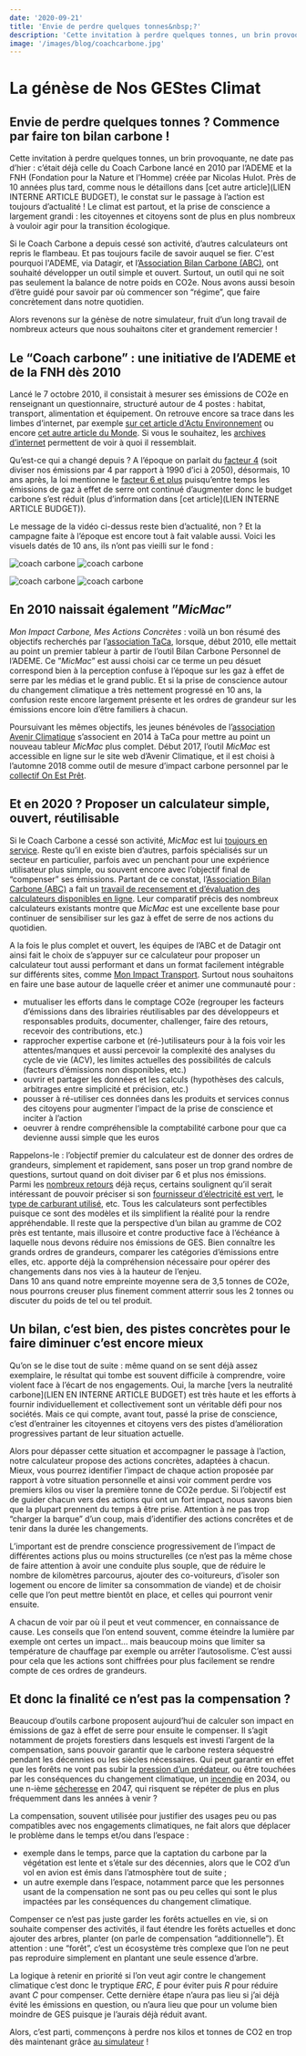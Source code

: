 ```yaml
---
date: '2020-09-21'
title: 'Envie de perdre quelques tonnes&nbsp;?'
description: 'Cette invitation à perdre quelques tonnes, un brin provoquante, ne date pas d’hier : c’était déjà celle du Coach Carbone lancé en 2010 par l’ADEME et la FNH (Fondation pour la Nature et l’Homme) créée par Nicolas Hulot.'
image: '/images/blog/coachcarbone.jpg'
---
```


# La génèse de Nos GEStes Climat

## Envie de perdre quelques tonnes ? Commence par faire ton bilan carbone !

Cette invitation à perdre quelques tonnes, un brin provoquante, ne date pas d’hier : c’était déjà celle du Coach Carbone lancé en 2010 par l’ADEME et la FNH (Fondation pour la Nature et l’Homme) créée par Nicolas Hulot. Près de 10 années plus tard, comme nous le détaillons dans [cet autre article](LIEN INTERNE ARTICLE BUDGET), le constat sur le passage à l’action est toujours d’actualité ! Le climat est partout, et la prise de conscience a largement grandi : les citoyennes et citoyens sont de plus en plus nombreux à vouloir agir pour la transition écologique.

Si le Coach Carbone a depuis cessé son activité, d’autres calculateurs ont repris le flambeau. Et pas toujours facile de savoir auquel se fier. C'est pourquoi l'ADEME, via Datagir, et l’[Association Bilan Carbone (ABC)](https://www.associationbilancarbone.fr/), ont souhaité développer un outil simple et ouvert. Surtout, un outil qui ne soit pas seulement la balance de notre poids en CO2e. Nous avons aussi besoin d’être guidé pour savoir par où commencer son “régime”, que faire concrètement dans notre quotidien.

Alors revenons sur la génèse de notre simulateur, fruit d’un long travail de nombreux acteurs que nous souhaitons citer et grandement remercier !

## Le “Coach carbone” : une initiative de l’ADEME et de la FNH dès 2010

Lancé le 7 octobre 2010, il consistait à mesurer ses émissions de CO2e en renseignant un questionnaire, structuré autour de 4 postes : habitat, transport, alimentation et équipement. On retrouve encore sa trace dans les limbes d’internet, par exemple [sur cet article d'Actu Environnement](https://www.actu-environnement.com/ae/pdt/coach-carbone-fnh-empreinte-carbone-327.php4) ou encore [cet autre article du Monde](https://www.lemonde.fr/planete/article/2010/10/07/suivez-le-coach-carbone_5977072_3244.html). Si vous le souhaitez, les [archives d’internet](https://web.archive.org/web/20100101000000*/http://coachcarbone.org) permettent de voir à quoi il ressemblait.

Qu’est-ce qui a changé depuis ? A l’époque on parlait du [facteur 4](http://www.cgedd.developpement-durable.gouv.fr/IMG/pdf/008378-01_rapport-final_cle0aca84.pdf) (soit diviser nos émissions par 4 par rapport à 1990 d’ici à 2050), désormais, 10 ans après, la loi mentionne le [facteur 6 et plus](https://www.ecologie.gouv.fr/sites/default/files/SNBC-2%20en%204%20pages_%20web.pdf) puisqu’entre temps les émissions de gaz à effet de serre ont continué d’augmenter donc le budget carbone s’est réduit (plus d’information dans [cet article](LIEN INTERNE ARTICLE BUDGET)).

Le message de la vidéo ci-dessus reste bien d’actualité, non ? Et la campagne faite à l’époque est encore tout à fait valable aussi. Voici les visuels datés de 10 ans, ils n’ont pas vieilli sur le fond :

![coach carbone](https://datagir.ademe.fr/static/60524e746df6a285a28957cb0cbe697f/c08c5/coachcarbone-1.jpg)
![coach carbone](https://datagir.ademe.fr/static/8921b1654584433c0715bae274d21d41/caf7d/coachcarbone-2.jpg)

![coach carbone](https://datagir.ademe.fr/static/5cc24d6aed63ac8c22eebbde10ed307b/36dd4/coachcarbone-3.jpg)
![coach carbone](https://datagir.ademe.fr/static/a49dee57e5444cfa318993608dfb0361/caf7d/coachcarbone-4.jpg)

## En 2010 naissait également ”_MicMac_”

_Mon Impact Carbone, Mes Actions Concrètes_ : voilà un bon résumé des objectifs recherchés par l’[association TaCa](https://www.taca.asso.fr/), lorsque, début 2010, elle mettait au point un premier tableur à partir de l’outil Bilan Carbone Personnel de l’ADEME. Ce ”_MicMac_” est aussi choisi car ce terme un peu désuet correspond bien à la perception confuse à l’époque sur les gaz à effet de serre par les médias et le grand public. Et si la prise de conscience autour du changement climatique a très nettement progressé en 10 ans, la confusion reste encore largement présente et les ordres de grandeur sur les émissions encore loin d’être familiers à chacun.

Poursuivant les mêmes objectifs, les jeunes bénévoles de l’[association Avenir Climatique](http://avenirclimatique.org/) s’associent en 2014 à TaCa pour mettre au point un nouveau tableur _MicMac_ plus complet. Début 2017, l’outil _MicMac_ est accessible en ligne sur le site web d’Avenir Climatique, et il est choisi à l’automne 2018 comme outil de mesure d’impact carbone personnel par le [collectif On Est Prêt](https://www.onestpret.com/).

## Et en 2020 ? Proposer un calculateur simple, ouvert, réutilisable

Si le Coach Carbone a cessé son activité, _MicMac_ est lui [toujours en service](https://avenirclimatique.org/micmac). Reste qu’il en existe bien d’autres, parfois spécialisés sur un secteur en particulier, parfois avec un penchant pour une expérience utilisateur plus simple, ou souvent encore avec l’objectif final de “compenser” ses émissions. Partant de ce constat, l’[Association Bilan Carbone (ABC)](https://www.associationbilancarbone.fr/) a fait un [travail de recensement et d’évaluation des calculateurs disponibles en ligne](https://www.associationbilancarbone.fr/wp-content/uploads/2020/12/analyse-des-calculateurs-dempreinte-carbone-individuelle-a-lorigine-de-nos-gestes-climat-vf-.pdf). Leur comparatif précis des nombreux calculateurs existants montre que _MicMac_ est une excellente base pour continuer de sensibiliser sur les gaz à effet de serre de nos actions du quotidien.

A la fois le plus complet et ouvert, les équipes de l’ABC et de Datagir ont ainsi fait le choix de s’appuyer sur ce calculateur pour proposer un calculateur tout aussi performant et dans un format facilement intégrable sur différents sites, comme [Mon Impact Transport](https://impactco2.fr/transport). Surtout nous souhaitons en faire une base autour de laquelle créer et animer une communauté pour :

- mutualiser les efforts dans le comptage CO2e (regrouper les facteurs d’émissions dans des librairies réutilisables par des développeurs et responsables produits, documenter, challenger, faire des retours, recevoir des contributions, etc.)
- rapprocher expertise carbone et (ré-)utilisateurs pour à la fois voir les attentes/manques et aussi percevoir la complexité des analyses du cycle de vie (ACV), les limites actuelles des possibilités de calculs (facteurs d’émissions non disponibles, etc.)
- ouvrir et partager les données et les calculs (hypothèses des calculs, arbitrages entre simplicité et précision, etc.)
- pousser à ré-utiliser ces données dans les produits et services connus des citoyens pour augmenter l’impact de la prise de conscience et inciter à l’action
- oeuvrer à rendre compréhensible la comptabilité carbone pour que ca devienne aussi simple que les euros

Rappelons-le : l’objectif premier du calculateur est de donner des ordres de grandeurs, simplement et rapidement, sans poser un trop grand nombre de questions, surtout quand on doit diviser par 6 et plus nos émissions.  
Parmi les [nombreux retours](https://github.com/datagir/nosgestesclimat/issues) déjà reçus, certains soulignent qu’il serait intéressant de pouvoir préciser si son [fournisseur d’électricité est vert](https://github.com/datagir/nosgestesclimat/issues/4), le [type de carburant utilisé](https://github.com/datagir/nosgestesclimat/issues/416), etc. Tous les calculateurs sont perfectibles puisque ce sont des modèles et ils simplifient la réalité pour la rendre appréhendable. Il reste que la perspective d’un bilan au gramme de CO2 près est tentante, mais illusoire et contre productive face à l’échéance à laquelle nous devons réduire nos émissions de GES. Bien connaître les grands ordres de grandeurs, comparer les catégories d’émissions entre elles, etc. apporte déjà la compréhension nécessaire pour opérer des changements dans nos vies à la hauteur de l’enjeu.  
Dans 10 ans quand notre empreinte moyenne sera de 3,5 tonnes de CO2e, nous pourrons creuser plus finement comment atterrir sous les 2 tonnes ou discuter du poids de tel ou tel produit.

## Un bilan, c’est bien, des pistes concrètes pour le faire diminuer c’est encore mieux

Qu’on se le dise tout de suite : même quand on se sent déjà assez exemplaire, le résultat qui tombe est souvent difficile à comprendre, voire violent face à l’écart de nos engagements. Oui, la marche [vers la neutralité carbone](LIEN EN INTERNE ARTICLE BUDGET) est très haute et les efforts à fournir individuellement et collectivement sont un véritable défi pour nos sociétés. Mais ce qui compte, avant tout, passé la prise de conscience, c’est d’entrainer les citoyennes et citoyens vers des pistes d’amélioration progressives partant de leur situation actuelle.

Alors pour dépasser cette situation et accompagner le passage à l’action, notre calculateur propose des actions concrètes, adaptées à chacun. Mieux, vous pourrez identifier l’impact de chaque action proposée par rapport à votre situation personnelle et ainsi voir comment perdre vos premiers kilos ou viser la première tonne de CO2e perdue. Si l’objectif est de guider chacun vers des actions qui ont un fort impact, nous savons bien que la plupart prennent du temps à être prise. Attention à ne pas trop “charger la barque” d’un coup, mais d’identifier des actions concrêtes et de tenir dans la durée les changements.

L’important est de prendre conscience progressivement de l’impact de différentes actions plus ou moins structurelles (ce n’est pas la même chose de faire attention à avoir une conduite plus souple, que de réduire le nombre de kilomètres parcourus, ajouter des co-voitureurs, d’isoler son logement ou encore de limiter sa consommation de viande) et de choisir celle que l’on peut mettre bientôt en place, et celles qui pourront venir ensuite.

A chacun de voir par où il peut et veut commencer, en connaissance de cause. Les conseils que l’on entend souvent, comme éteindre la lumière par exemple ont certes un impact… mais beaucoup moins que limiter sa température de chauffage par exemple ou arrêter l’autosolisme. C’est aussi pour cela que les actions sont chiffrées pour plus facilement se rendre compte de ces ordres de grandeurs.

## Et donc la finalité ce n’est pas la compensation ?

Beaucoup d’outils carbone proposent aujourd’hui de calculer son impact en émissions de gaz à effet de serre pour ensuite le compenser. Il s’agit notamment de projets forestiers dans lesquels est investi l’argent de la compensation, sans pouvoir garantir que le carbone restera séquestré pendant les décennies ou les siècles nécessaires. Qui peut garantir en effet que les forêts ne vont pas subir la [pression d’un prédateur](https://www.onf.fr/+/2e0::epidemie-de-scolytes-les-forestiers-de-lonf-sur-le-front.html), ou être touchées par les conséquences du changement climatique, un [incendie](https://www.onf.fr/onf/+/7f8::feux-de-foret-2020-le-risque-setend-partout-en-france.html) en 2034, ou une n-ième [sécheresse](https://actu.fr/ile-de-france/pierrelaye_95488/val-d-oise-foret-de-pierrelaye-les-jeunes-arbres-plantes-en-2019-victimes-de-la-canicule_35831247.html) en 2047, qui risquent se répéter de plus en plus fréquemment dans les années à venir ?

La compensation, souvent utilisée pour justifier des usages peu ou pas compatibles avec nos engagements climatiques, ne fait alors que déplacer le problème dans le temps et/ou dans l’espace :

- exemple dans le temps, parce que la captation du carbone par la végétation est lente et s’étale sur des décennies, alors que le CO2 d’un vol en avion est émis dans l’atmosphère tout de suite ;
- un autre exemple dans l’espace, notamment parce que les personnes usant de la compensation ne sont pas ou peu celles qui sont le plus impactées par les conséquences du changement climatique.

Compenser ce n’est pas juste garder les forêts actuelles en vie, si on souhaite compenser des activités, il faut étendre les forêts actuelles et donc ajouter des arbres, planter (on parle de compensation “additionnelle”). Et attention : une “forêt”, c’est un écosystème très complexe que l’on ne peut pas reproduire simplement en plantant une seule essence d’arbre.

La logique à retenir en priorité si l’on veut agir contre le changement climatique c’est donc le tryptique _ERC_, _E_ pour éviter puis _R_ pour réduire avant _C_ pour compenser. Cette dernière étape n’aura pas lieu si j’ai déjà évité les émissions en question, ou n’aura lieu que pour un volume bien moindre de GES puisque je l’aurais déjà réduit avant.

Alors, c’est parti, commençons à perdre nos kilos et tonnes de CO2 en trop dès maintenant grâce [au simulateur](https://nosgestesclimat.fr/) !
